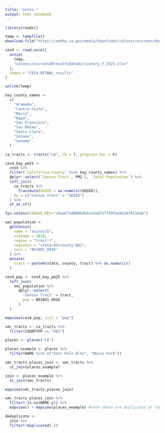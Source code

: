 ```yaml
---
title: "notes-"
output: html_notebook
---
```


```r
library(readxl)

temp <- tempfile()
download.file("https://oehha.ca.gov/media/downloads/calenviroscreen/document/calenviroscreen40resultsdatadictionaryf2021.zip",destfile = temp)

ces4 <- read_excel(
  unzip(
    temp, 
    "calenviroscreen40resultsdatadictionary_F_2021.xlsx"
  ), 
  sheet = "CES4.0FINAL_results"
)

unlink(temp)

bay_county_names <-
  c(
    "Alameda",
    "Contra Costa",
    "Marin",
    "Napa",
    "San Francisco",
    "San Mateo",
    "Santa Clara",
    "Solano",
    "Sonoma"
  )

ca_tracts <- tracts("CA", cb = T, progress_bar = F)

ces4_bay_pm25 <-
  ces4 %>% 
  filter(`California County` %in% bay_county_names) %>% 
  dplyr::select(`Census Tract`, PM2.5, `Total Population`) %>% 
  left_join(
    ca_tracts %>% 
      transmute(GEOID = as.numeric(GEOID)), 
    by = c("Census Tract" = "GEOID")
  ) %>% 
  st_as_sf()
```

```r
Sys.setenv(CENSUS_KEY="c8aa67e4086b4b5ce3a8717f59faa9a28f611dab")
```

```r
smc_population <-
  getCensus(
    name = "acs/acs5",
    vintage = 2019,
    region = "tract:*", 
    regionin = "state:06+county:081",
    vars = "B01001_001E"
  ) %>% 
  mutate(
    tract = paste0(state, county, tract) %>% as.numeric()
  )
```

```r
ces4_pop <- ces4_bay_pm25 %>%
  left_join(
    smc_population %>%
      dplyr::select(
        'Census Tract' = tract,
        pop = B01001_001E
      )
  )

mapview(ces4_pop, zcol = "pop")
```

```r
smc_tracts <- ca_tracts %>% 
  filter(COUNTYFP == "081")

places <- places("CA")

places_example <- places %>% 
  filter(NAME %in% c("East Palo Alto", "Menlo Park"))
```

```r
smc_tracts_places_join <- smc_tracts %>% 
  st_join(places_example)
```

```r
join <- places_example %>%
  st_join(smc_tracts)

mapview(smc_tracts_places_join)

smc_tracts_places_join %>%
  filter(!is.na(NAME.y)) %>%
  mapview() + mapview(places_example) #note there are duplicates of layers of tracts
```

```r
deduplicate <- 
  join %>%
  filter(!duplicated(.))
```

